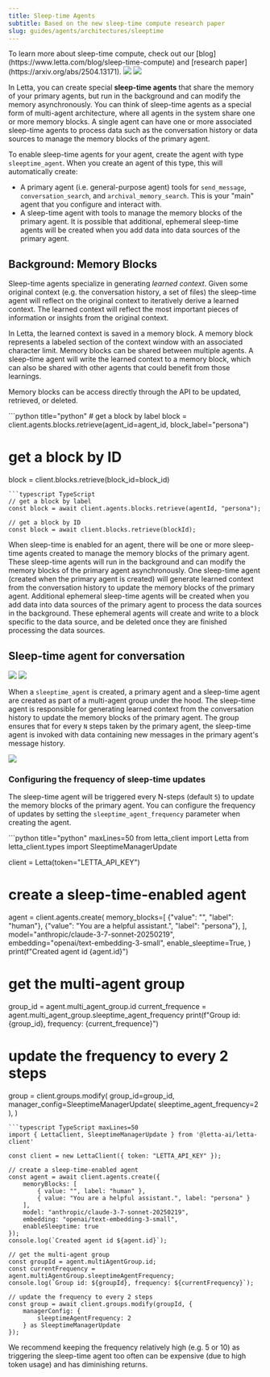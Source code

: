 ```yaml
---
title: Sleep-time Agents
subtitle: Based on the new sleep-time compute research paper
slug: guides/agents/architectures/sleeptime
---
```


<Note>
To learn more about sleep-time compute, check out our [blog](https://www.letta.com/blog/sleep-time-compute) and [research paper](https://arxiv.org/abs/2504.13171).
</Note>


<img className="light" src="/images/sleep_time.png" />
<img className="dark" src="/images/sleep_time_dark.png" />

In Letta, you can create special **sleep-time agents** that share the memory of your primary agents, but run in the background and can modify the memory asynchronously. You can think of sleep-time agents as a special form of multi-agent architecture, where all agents in the system share one or more memory blocks. A single agent can have one or more associated sleep-time agents to process data such as the conversation history or data sources to manage the memory blocks of the primary agent.

To enable sleep-time agents for your agent, create the agent with type `sleeptime_agent`. When you create an agent of this type, this will automatically create:
* A primary agent (i.e. general-purpose agent) tools for `send_message`, `conversation_search`, and `archival_memory_search`. This is your "main" agent that you configure and interact with.
* A sleep-time agent with tools to manage the memory blocks of the primary agent. It is possible that additional, ephemeral sleep-time agents will be created when you add data into data sources of the primary agent.

## Background: Memory Blocks
Sleep-time agents specialize in generating *learned context*. Given some original context (e.g. the conversation history, a set of files) the sleep-time agent will reflect on the original context to iteratively derive a learned context. The learned context will reflect the most important pieces of information or insights from the original context.

In Letta, the learned context is saved in a memory block. A memory block represents a labeled section of the context window with an associated character limit. Memory blocks can be shared between multiple agents. A sleep-time agent will write the learned context to a memory block, which can also be shared with other agents that could benefit from those learnings.

Memory blocks can be access directly through the API to be updated, retrieved, or deleted.

<CodeGroup>
```python title="python"
# get a block by label
block = client.agents.blocks.retrieve(agent_id=agent_id, block_label="persona")

# get a block by ID
block = client.blocks.retrieve(block_id=block_id)
```
```typescript TypeScript
// get a block by label
const block = await client.agents.blocks.retrieve(agentId, "persona");

// get a block by ID
const block = await client.blocks.retrieve(blockId);
```
</CodeGroup>

When sleep-time is enabled for an agent, there will be one or more sleep-time agents created to manage the memory blocks of the primary agent. These sleep-time agents will run in the background and can modify the memory blocks of the primary agent asynchronously. One sleep-time agent (created when the primary agent is created) will generate learned context from the conversation history to update the memory blocks of the primary agent. Additional ephemeral sleep-time agents will be created when you add data into data sources of the primary agent to process the data sources in the background. These ephemeral agents will create and write to a block specific to the data source, and be deleted once they are finished processing the data sources.

## Sleep-time agent for conversation

<img className="light" src="/images/sleeptime_chat.png" />
<img className="dark" src="/images/sleeptime_chat_dark.png" />

When a `sleeptime_agent` is created, a primary agent and a sleep-time agent are created as part of a multi-agent group under the hood. The sleep-time agent is responsible for generating learned context from the conversation history to update the memory blocks of the primary agent. The group ensures that for every `N` steps taken by the primary agent, the sleep-time agent is invoked with data containing new messages in the primary agent's message history.

<img src="/images/sleeptime_chat_only.gif" />

### Configuring the frequency of sleep-time updates
The sleep-time agent will be triggered every N-steps (default `5`) to update the memory blocks of the primary agent. You can configure the frequency of updates by setting the `sleeptime_agent_frequency` parameter when creating the agent.

<CodeGroup>
```python title="python" maxLines=50
from letta_client import Letta
from letta_client.types import SleeptimeManagerUpdate

client = Letta(token="LETTA_API_KEY")

# create a sleep-time-enabled agent
agent = client.agents.create(
    memory_blocks=[
        {"value": "", "label": "human"},
        {"value": "You are a helpful assistant.", "label": "persona"},
    ],
    model="anthropic/claude-3-7-sonnet-20250219",
    embedding="openai/text-embedding-3-small",
    enable_sleeptime=True,
)
print(f"Created agent id {agent.id}")

# get the multi-agent group
group_id = agent.multi_agent_group.id
current_frequence = agent.multi_agent_group.sleeptime_agent_frequency
print(f"Group id: {group_id}, frequency: {current_frequence}")

# update the frequency to every 2 steps
group = client.groups.modify(
    group_id=group_id,
    manager_config=SleeptimeManagerUpdate(
        sleeptime_agent_frequency=2
    ),
)
```
```typescript TypeScript maxLines=50
import { LettaClient, SleeptimeManagerUpdate } from '@letta-ai/letta-client'

const client = new LettaClient({ token: "LETTA_API_KEY" });

// create a sleep-time-enabled agent
const agent = await client.agents.create({
    memoryBlocks: [
        { value: "", label: "human" },
        { value: "You are a helpful assistant.", label: "persona" }
    ],
    model: "anthropic/claude-3-7-sonnet-20250219",
    embedding: "openai/text-embedding-3-small",
    enableSleeptime: true
});
console.log(`Created agent id ${agent.id}`);

// get the multi-agent group
const groupId = agent.multiAgentGroup.id;
const currentFrequency = agent.multiAgentGroup.sleeptimeAgentFrequency;
console.log(`Group id: ${groupId}, frequency: ${currentFrequency}`);

// update the frequency to every 2 steps
const group = await client.groups.modify(groupId, {
    managerConfig: {
        sleeptimeAgentFrequency: 2
    } as SleeptimeManagerUpdate
});
```
</CodeGroup>
We recommend keeping the frequency relatively high (e.g. 5 or 10) as triggering the sleep-time agent too often can be expensive (due to high token usage) and has diminishing returns.
